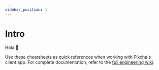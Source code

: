 ```yaml
---
sidebar_position: 1
---
```


# Intro

Hola 👋

Use these cheatsheets as quick references when working with Pikcha's client app.
For complete documentation, refer to the
[full engineering wiki](../full-documentation/coming-soon).
